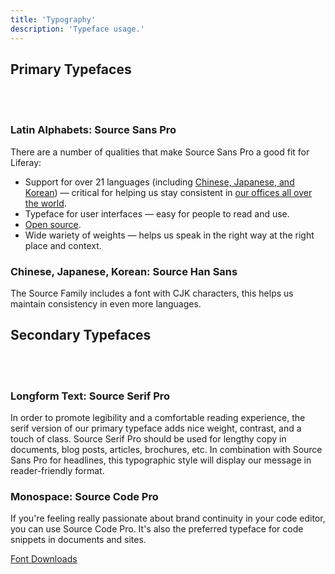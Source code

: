```yaml
---
title: 'Typography'
description: 'Typeface usage.'
---
```




## Primary Typefaces


<Grid columns="repeat( auto-fit, minmax(200px, 1fr) )" autoRows="auto" gap="1rem">
    <AssetCard cta="View in Google Fonts" title="Source Sans Pro" preview="/images/typography/source-sans-pro.png" asset="/files/fonts/source-sans-pro-2.020R-ro-1.075R-it.zip" link="https://fonts.google.com/specimen/Source+Sans+Pro"/>
	<AssetCard cta="View in Google Fonts" title="Source Han Sans" preview="/images/typography/source-han-sans.png" asset="/files/fonts/SourceHanSans.ttc.zip" link="https://fonts.google.com/specimen/Source+Han+Sans"/>
</Grid>

<br />
<br />

### Latin Alphabets: Source Sans Pro

There are a number of qualities that make Source Sans Pro a good fit for Liferay:

- Support for over 21 languages (including [Chinese, Japanese, and Korean](https://en.wikipedia.org/wiki/Source_Han_Sans)) &mdash; critical for helping us stay consistent in [our offices all over the world](https://www.liferay.com/locations).
- Typeface for user interfaces &mdash; easy for people to read and use.
- [Open source](https://github.com/adobe-fonts/source-sans-pro).
- Wide wariety of weights &mdash; helps us speak in the right way at the right place and context.

### Chinese, Japanese, Korean: Source Han Sans

The Source Family includes a font with CJK characters, this helps us maintain consistency in even more languages.

## Secondary Typefaces

<Grid columns="repeat( auto-fit, minmax(200px, 1fr) )" autoRows="auto" gap="1rem">
	<AssetCard cta="View in Google Fonts" title="Source Serif Pro" preview="/images/typography/source-serif-pro.png" asset="/files/fonts/source-serif-pro-2.000R.zip" link="https://fonts.google.com/specimen/Source+Serif+Pro"/>
	<AssetCard cta="View in Google Fonts" title="Source Code Pro" preview="/images/typography/source-code-pro.png" asset="/files/fonts/source-code-pro-2.030R-ro-1.050R-it.zip" link="https://fonts.google.com/specimen/Source+Code+Pro"/>
</Grid>

<br />
<br />


### Longform Text: Source Serif Pro

In order to promote legibility and a comfortable reading experience, the serif version of our primary typeface adds nice weight, contrast, and a touch of class. Source Serif Pro should be used for lengthy copy in documents, blog posts, articles, brochures, etc. In combination with Source Sans Pro for headlines, this typographic style will display our message in reader-friendly format.

### Monospace: Source Code Pro

If you're feeling really passionate about brand continuity in your code editor, you can use Source Code Pro. It's also the preferred typeface for code snippets in documents and sites.

[Font Downloads](/docs/resources/font-files.html)
